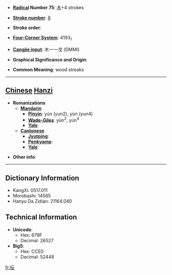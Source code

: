 * '''[[Wiktionary:Chinese radical index| Radical]] Number 75''': [[Wiktionary:Chinese radical index 木|木]]+4 strokes

* '''[[Wiktionary:Chinese total strokes index|Stroke number]]''': [[Wiktionary:Chinese total strokes index 8|8]]

* '''Stroke order''': 

* '''[[Wiktionary:Chinese four corner index|Four-Corner System]]''': 4193<sub>1</sub>

* '''[[Wiktionary:Chinese Cangjie index|Cangjie input]]''': 木一一戈 (DMMI)

* '''Graphical Significance and Origin''': 

* '''Common Meaning''': wood streaks

----

== [[Chinese]] [[Hanzi]] ==

* '''Romanizations'''
** '''[[Mandarin]]'''
*** '''[[Pinyin]]''': yún (yun2), yùn (yun4)
*** '''[[Wade-Giles]]''': yün<sup>2</sup>, yün<sup>4</sup>
*** '''[[Yale]]''': 
** '''[[Cantonese]]'''
*** '''[[Jyutping]]''':
*** '''[[Penkyamp]]''': 
*** '''[[Yale]]''': 

* '''Other info''': 

----

== Dictionary Information ==

* KangXi: 0517.011
* Morobashi: 14565
* Hanyu Da Zidian: 21164.040

== Technical Information ==

* '''Unicode''':
** Hex: 679F
** Decimal: 26527
* '''Big5''':
** Hex: CCE0
** Decimal: 52448

[[fr:枟]]